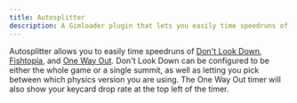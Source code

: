 ```yaml
---
title: Autosplitter
description: A Gimloader plugin that lets you easily time speedruns of several gamemodes
---
```



Autosplitter allows you to easily time speedruns of [Don't Look Down](https://gimkit.wiki/wiki/Don%27t_Look_Down), [Fishtopia](https://gimkit.wiki/wiki/Fishtopia), and [One Way Out](https://gimkit.wiki/wiki/One_Way_Out). Don't Look Down can be configured to be either the whole game or a single summit, as well as letting you pick between which physics version you are using. The One Way Out timer will also show your keycard drop rate at the top left of the timer.

<ButtonInstall client:only="svelte" name="Autosplitter" url="https://raw.githubusercontent.com/TheLazySquid/Gimloader/main/plugins/Autosplitter/build/Autosplitter.js" />